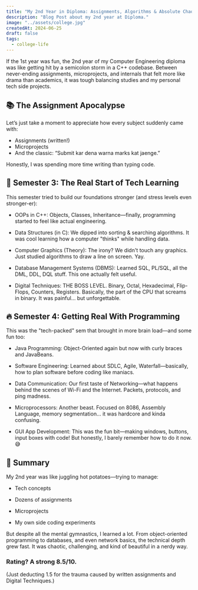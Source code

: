 ```yaml
---
title: "My 2nd Year in Diploma: Assignments, Algorithms & Absolute Chaos 😵‍💻"
description: "Blog Post about my 2nd year at Diploma."
image: "../assets/college.jpg"
createdAt: 2024-06-25
draft: false
tags:
  - college-life
---
```


If the 1st year was fun, the 2nd year of my Computer Engineering diploma was like getting hit by a semicolon storm in a C++ codebase. Between never-ending assignments, microprojects, and internals that felt more like drama than academics, it was tough balancing studies and my personal tech side projects.

## 📚 The Assignment Apocalypse
Let’s just take a moment to appreciate how every subject suddenly came with:

- Assignments (written!)
- Microprojects
- And the classic: “Submit kar dena warna marks kat jaenge.”

Honestly, I was spending more time writing than typing code.

## 🧠 Semester 3: The Real Start of Tech Learning
This semester tried to build our foundations stronger (and stress levels even stronger-er):

- OOPs in C++: Objects, Classes, Inheritance—finally, programming started to feel like actual engineering.

- Data Structures (in C): We dipped into sorting & searching algorithms. It was cool learning how a computer "thinks" while handling data.

- Computer Graphics (Theory): The irony? We didn't touch any graphics. Just studied algorithms to draw a line on screen. Yay.

- Database Management Systems (DBMS): Learned SQL, PL/SQL, all the DML, DDL, DQL stuff. This one actually felt useful.

- Digital Techniques: THE BOSS LEVEL. Binary, Octal, Hexadecimal, Flip-Flops, Counters, Registers. Basically, the part of the CPU that screams in binary. It was painful… but unforgettable.

## 🔥 Semester 4: Getting Real With Programming
This was the "tech-packed" sem that brought in more brain load—and some fun too:

- Java Programming: Object-Oriented again but now with curly braces and JavaBeans.

- Software Engineering: Learned about SDLC, Agile, Waterfall—basically, how to plan software before coding like maniacs.

- Data Communication: Our first taste of Networking—what happens behind the scenes of Wi-Fi and the Internet. Packets, protocols, and ping madness.

- Microprocessors: Another beast. Focused on 8086, Assembly Language, memory segmentation… it was hardcore and kinda confusing.

- GUI App Development: This was the fun bit—making windows, buttons, input boxes with code! But honestly, I barely remember how to do it now. 😅

## 🧾 Summary
My 2nd year was like juggling hot potatoes—trying to manage:

- Tech concepts

- Dozens of assignments

- Microprojects

- My own side coding experiments

But despite all the mental gymnastics, I learned a lot. From object-oriented programming to databases, and even network basics, the technical depth grew fast. It was chaotic, challenging, and kind of beautiful in a nerdy way.

### Rating? A strong 8.5/10.
(Just deducting 1.5 for the trauma caused by written assignments and Digital Techniques.)